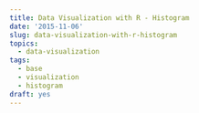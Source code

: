 ```yaml
---
title: Data Visualization with R - Histogram
date: '2015-11-06'
slug: data-visualization-with-r-histogram
topics:
  - data-visualization
tags:
  - base
  - visualization
  - histogram
draft: yes
---
```


